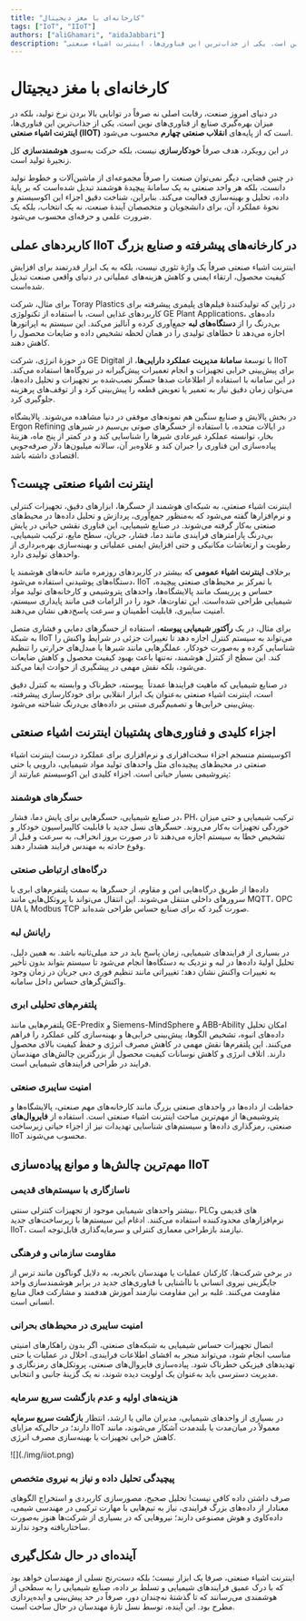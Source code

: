 ```yaml
---
title: "کارخانه‌ای با مغز دیجیتال"
tags: ["IoT", "IIoT"]
authors: ["aliGhamari", "aidaJabbari"]
description: "در دنیای امروز صنعت، رقابت اصلی نه صرفاً در توانایی بالا بردن نرخ تولید، بلکه در میزان بهره‌گیری صنایع از فناوری‌های نوین است. یکی از جذاب‌ترین این فناوری‌ها، اینترنت اشیاء صنعتی (IIOT) است که از پایه‌های انقلاب صنعتی چهارم محسوب می‌شود. "
---
```



# کارخانه‌ای با مغز دیجیتال

در دنیای امروز صنعت، رقابت اصلی نه صرفاً در توانایی بالا بردن نرخ تولید، بلکه در میزان بهره‌گیری صنایع از فناوری‌های نوین است. یکی از جذاب‌ترین این فناوری‌ها، <Tooltip tip="Industrial Internet of Things"><span>**اینترنت اشیاء صنعتی (IIOT)**</span></Tooltip> است که از پایه‌های <Tooltip tip="Industry 4.0"><span>**انقلاب صنعتی چهارم**</span></Tooltip> محسوب می‌شود.

در این رویکرد، هدف صرفاً <Tooltip tip="Automation"><span>**خودکارسازی**</span></Tooltip> نیست، بلکه حرکت به‌سوی <Tooltip tip="Smartization"><span>**هوشمندسازی**</span></Tooltip> کل زنجیرهٔ تولید است.

در چنین فضایی، دیگر نمی‌توان صنعت را صرفاً مجموعه‌ای از ماشین‌آلات و خطوط تولید دانست، بلکه هر واحد صنعتی به یک سامانۀ پیچیدۀ هوشمند تبدیل شده‌است که بر پایۀ داده، تحلیل و بهینه‌سازی فعالیت می‌کند. بنابراین، شناخت دقیق اجزاء این اکوسیستم و نحوۀ عملکرد آن، برای دانشجویان و متخصصان آیندۀ صنعت، نه یک انتخاب، بلکه یک ضرورت علمی و حرفه‌ای محسوب می‌شود.

## کاربرد‌های عملی IIoT در کارخانه‌های پیشرفته و صنایع بزرگ

اینترنت اشیاء صنعتی صرفاً یک واژهٔ تئوری نیست، بلکه به یک ابزار قدرتمند برای افزایش کیفیت محصول، ارتقاء ایمنی و کاهش هزینه‌های عملیاتی در دنیای واقعی صنعت تبدیل شده‌است.

برای مثال، شرکت Toray Plastics در ژاپن که تولیدکنندۀ فیلم‌های پلیمری پیشرفته برای کاربردهای غذایی است، با استفاده از تکنولوژی GE Plant Applications، داده‌های بی‌درنگ را از <Tooltip tip="Edge Devices"><span>**دستگاه‌های لبه**</span></Tooltip> جمع‌آوری کرده و آنالیز می‌کند. این سیستم به اپراتورها اجازه می‌دهد تا خطاهای تولیدی را در همان لحظه تشخیص داده و ضایعات محصول را کاهش دهند.

در حوزهٔ انرژی، شرکت GE Digital با توسعهٔ <Tooltip tip="Asset Performance Management"><span>**سامانهٔ مدیریت عملکرد دارایی‌ها**</span></Tooltip>، از IIoT برای پیش‌بینی خرابی تجهیزات و انجام تعمیرات پیش‌گیرانه در نیروگاه‌ها استفاده می‌کند. در این سامانه با استفاده از اطلاعات صدها حسگر نصب‌شده بر تجهیزات و تحلیل داده‌ها، می‌توان زمان دقیق نیاز به تعمیر یا تعویض قطعه را پیش‌بینی کرد و از توقف‌های پرهزینه جلوگیری کرد.

در بخش پالایش و صنایع سنگین هم نمونه‌های موفقی در دنیا مشاهده می‌شوند. پالایشگاه Ergon Refining در ایالات متحده، با استفاده از حسگرهای صوتی بی‌سیم در شیرهای بخار، توانسته عملکرد غیرعادی شیرها را شناسایی کند و در کمتر از پنج ماه، هزینهٔ پیاده‌سازی این فناوری را جبران کند و علاوه‌بر آن، سالانه میلیون‌ها دلار صرفه‌جویی اقتصادی داشته باشد.

## اینترنت اشیاء صنعتی چیست؟

اینترنت اشیاء صنعتی، به شبکه‌ای هوشمند از حسگرها، ابزارهای دقیق، تجهیزات کنترلی و نرم‌افزارها گفته می‌شود که به‌منظور جمع‌آوری، پردازش و تحلیل داده‌ها در محیط‌های صنعتی به‌کار گرفته می‌شوند. در صنایع شیمیایی، این فناوری نقشی حیاتی در پایش بی‌درنگ پارامترهای فرایندی مانند دما، فشار، جریان، سطح مایع، ترکیب شیمیایی، رطوبت و ارتعاشات مکانیکی و حتی افزایش ایمنی عملیاتی و بهینه‌سازی بهره‌برداری از واحدهای تولیدی دارد.

برخلاف <Tooltip tip="IoT"><span>**اینترنت اشیاء عمومی**</span></Tooltip> که بیشتر در کاربردهای روزمره مانند خانه‌های هوشمند یا دستگاه‌های پوشیدنی استفاده می‌شود، IIoT با تمرکز بر محیط‌های صنعتی پیچیده، حساس و پرریسک مانند پالایشگاه‌ها، واحدهای پتروشیمی و کارخانه‌های تولید مواد شیمیایی طراحی شده‌است. این تفاوت‌ها، خود را در الزامات فنی مانند پایداری سیستم، امنیت سایبری، قابلیت اطمینان و سرعت پاسخ‌دهی نشان می‌دهند.

برای مثال، در یک <Tooltip tip="Continuous Reactor"><span>**رآکتور شیمیایی پیوسته**</span></Tooltip>، استفاده از حسگرهای دمایی و فشاری متصل به شبکهٔ IIoT می‌تواند به سیستم کنترل اجازه دهد تا تغییرات جزئی در شرایط واکنش را شناسایی کرده و به‌صورت خودکار، عملگرهایی مانند شیرها یا مبدل‌های حرارتی را تنظیم کند. این سطح از کنترل هوشمند، نه‌تنها باعث بهبود کیفیت محصول و کاهش ضایعات می‌شود، بلکه نقش مهمی در پیشگیری از حوادث ایفا می‌کند.

در صنایع شیمیایی که ماهیت فرایندها عمدتاً 
پیوسته، خطرناک و وابسته به کنترل دقیق است، اینترنت اشیاء صنعتی به‌عنوان یک ابزار انقلابی برای خودکارسازی پیشرفته، پیش‌بینی خرابی‌ها و تصمیم‌گیری مبتنی بر داده‌های بی‌درنگ شناخته می‌شود.

## اجزاء کلیدی و فناوری‌های پشتیبان اینترنت اشیاء صنعتی

اکوسیستم منسجم اجزاء سخت‌افزاری و نرم‌افزاری برای عملکرد درست اینترنت اشیاء صنعتی در محیط‌های پیچیده‌ای مثل واحدهای تولید مواد شیمیایی، دارویی یا حتی پتروشیمی بسیار حیاتی است. اجزاء کلیدی این اکوسیستم عبارتند از:

### <Tooltip tip="Smart Sensors"><span>**حسگرهای هوشمند**</span></Tooltip>

در صنایع شیمیایی، حسگرهایی برای پایش دما، فشار، PH، ترکیب شیمیایی و حتی میزان خوردگی تجهیزات به‌کار می‌روند. حسگرهای نسل جدید با قابلیت کالیبراسیون خودکار و تشخیص خطا به سیستم اجازه می‌دهند تا در صورت بروز انحراف، به سرعت و قبل از وقوع حادثه به مهندس فرایند هشدار دهند.

### <Tooltip tip="Industrial Gateways"><span>**درگاه‌های ارتباطی صنعتی**</span></Tooltip>

داده‌ها از طریق درگاه‌هایی امن و مقاوم، از حسگرها به سمت پلتفرم‌های ابری یا سرورهای داخلی منتقل می‌شوند. این انتقال می‌تواند با پروتکل‌هایی مانند MQTT، OPC UA یا Modbus TCP صورت گیرد که برای صنایع حساس طراحی شده‌اند.

### <Tooltip tip="Edge Computing"><span>**رایانش لبه**</span></Tooltip>

در بسیاری از فرایندهای شیمیایی، زمان پاسخ باید در حد میلی‌ثانیه باشد. به همین دلیل، تحلیل اولیهٔ داده‌ها در لبه و نزدیک به دستگاه‌ها انجام می‌شود تا سیستم بتواند بدون تأخیر به تغییرات واکنش نشان دهد؛ تغییراتی مانند تنظیم فوری دبی جریان در زمان وجود واکنش‌گرهای حساس داخل سامانه.

### <Tooltip tip="Cloud & Hybrid Analytics"><span>**پلتفرم‌های تحلیلی ابری**</span></Tooltip>

پلتفرم‌هایی مانند GE-Predix و Siemens-MindSphere و ABB-Ability امکان تحلیل داده‌های انبوه، تشخیص الگوها، پیش‌بینی خرابی‌ها و بهینه‌سازی کلی عملکرد را فراهم می‌کنند. این پلتفرم‌ها نقش مهمی در کاهش مصرف انرژی و حفظ کیفیت بالای محصول دارند. اتلاف انرژی و کاهش نوسانات کیفیت محصول از بزرگترین چالش‌های مهندسان فرایند در طراحی فرایندهای شیمیایی است.

### <Tooltip tip="Industrial Cybersecurity"><span>**امنیت سایبری صنعتی**</span></Tooltip>

حفاظت از داده‌ها در واحدهای صنعتی بزرگ مانند کارخانه‌های مهم صنعتی، پالایشگاه‌ها و پتروشیمی‌ها از مهم‌ترین مباحث اینترنت اشیاء صنعتی است. استفاده از <Tooltip tip="Firewall"><span>**فایروال‌های**</span></Tooltip>‌ صنعتی، رمزگذاری داده‌ها و سیستم‌های شناسایی تهدیدات نیز از اجزاء حیاتی زیرساخت IIoT محسوب می‌شوند.

## مهم‌ترین چالش‌ها و موانع پیاده‌سازی IIoT

### <Tooltip tip="Legacy Systems"><span>**ناسازگاری با سیستم‌های قدیمی**</span></Tooltip>

بیشتر واحدهای شیمیایی موجود از تجهیزات کنترلی سنتی، PLCهای قدیمی و نرم‌افزارهای محدودکننده استفاده می‌کنند. ادغام این سیستم‌ها با زیرساخت‌های جدید IIoT، نیازمند بازطراحی معماری کنترلی و سرمایه‌گذاری قابل‌توجه است.

### مقاومت سازمانی و فرهنگی

در برخی شرکت‌ها، کارکنان عملیات یا مهندسان باتجربه، به دلایل گوناگون مانند ترس از جایگزینی نیروی انسانی یا ناآشنایی با فناوری‌های جدید در برابر هوشمندسازی واحد مقاومت می‌کنند. غلبه بر این مقاومت نیازمند آموزش هدفمند و مشارکت فعال منابع انسانی است.

### امنیت سایبری در محیط‌های بحرانی

اتصال تجهیزات حساس شیمیایی به شبکه‌های صنعتی، اگر بدون راهکارهای امنیتی مناسب انجام شود، می‌تواند منجر به افشای اطلاعات فرایندی، اخلال در عملیات یا حتی تهدیدهای فیزیکی خطرناک شود. پیاده‌سازی فایروال‌های صنعتی، پروتکل‌های رمزنگاری و مدیریت دسترسی باید به‌عنوان یک اولویت دیده شوند، نه یک گزینهٔ جانبی و انتخابی.

### هزینه‌های اولیه و عدم بازگشت سریع سرمایه

در بسیاری از واحدهای شیمیایی، مدیران مالی یا ارشد، انتظار <Tooltip tip="(ROI) Return on Investment"><span>**بازگشت سریع سرمایه**</span></Tooltip> دارند؛ در حالی‌که مزایای IIoT معمولاً در میان‌مدت یا بلندمدت آشکار می‌شوند، مانند کاهش خرابی تجهیزات یا بهینه‌سازی مصرف انرژی.

<div style={{ textAlign: "center" }}>![](./img/iiot.png)</div>

### پیچیدگی تحلیل داده و نیاز به نیروی متخصص

صرف داشتن داده کافی نیست! تحلیل صحیح، مصورسازی کاربردی و استخراج الگوهای معنادار از داده‌های بزرگ فرایندی، نیاز به تیم‌هایی با مهارت ترکیبی در مهندسی شیمی، داده‌کاوی و هوش مصنوعی دارند؛ نیروهایی که در بسیاری از شرکت‌ها هنوز به‌صورت ساختاریافته وجود ندارند.

## آینده‌ای در حال شکل‌گیری

اینترنت اشیاء صنعتی، صرفا یک ابزار نیست؛ بلکه دست‌رنج نسلی از مهندسان خواهد بود که با درک عمیق فرایندهای شیمیایی و تسلط بر داده، صنایع شیمیایی را به سطحی از هوشمندی می‌رسانند که تا گذشتهٔ نه‌چندان دور، صرفاً در حد پیش‌بینی و ایده‌پردازی مطرح بود. این آینده، توسط نسل تازهٔ مهندسان در حال ساخت است.
